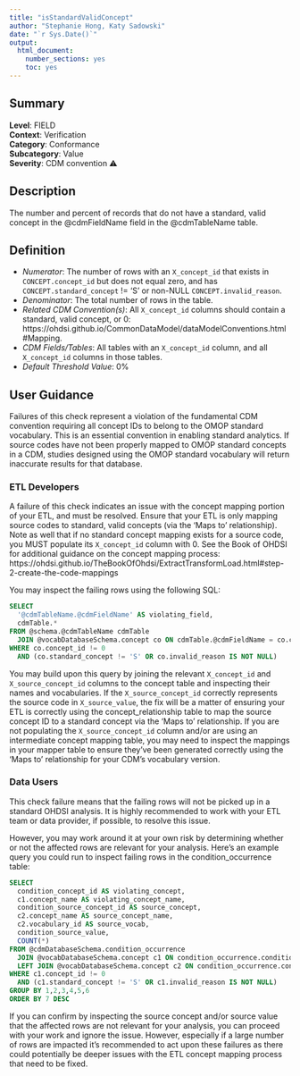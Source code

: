 ```yaml
---
title: "isStandardValidConcept"
author: "Stephanie Hong, Katy Sadowski"
date: "`r Sys.Date()`"
output:
  html_document:
    number_sections: yes
    toc: yes
---
```


## Summary

**Level**: FIELD\
**Context**: Verification\
**Category**: Conformance\
**Subcategory**: Value\
**Severity**: CDM convention &#x26A0;\


## Description
The number and percent of records that do not have a standard, valid concept in the @cdmFieldName field in the @cdmTableName table. 


## Definition

- *Numerator*: The number of rows with an `X_concept_id` that exists in `CONCEPT.concept_id` but does not equal zero, and has `CONCEPT.standard_concept` != ‘S’ or non-NULL `CONCEPT.invalid_reason`. 
- *Denominator*: The total number of rows in the table. 
- *Related CDM Convention(s)*: All `X_concept_id` columns should contain a standard, valid concept, or 0: https://ohdsi.github.io/CommonDataModel/dataModelConventions.html#Mapping. 
- *CDM Fields/Tables*: All tables with an `X_concept_id` column, and all `X_concept_id` columns in those tables. 
- *Default Threshold Value*: 0%


## User Guidance
Failures of this check represent a violation of the fundamental CDM convention requiring all concept IDs to belong to the OMOP standard vocabulary.  This is an essential convention in enabling standard analytics.  If source codes have not been properly mapped to OMOP standard concepts in a CDM, studies designed using the OMOP standard vocabulary will return inaccurate results for that database. 

### ETL Developers

A failure of this check indicates an issue with the concept mapping portion of your ETL, and must be resolved.  Ensure that your ETL is only mapping source codes to standard, valid concepts (via the ‘Maps to’ relationship).  Note as well that if no standard concept mapping exists for a source code, you MUST populate its `X_concept_id` column with 0.  See the Book of OHDSI for additional guidance on the concept mapping process: https://ohdsi.github.io/TheBookOfOhdsi/ExtractTransformLoad.html#step-2-create-the-code-mappings  

You may inspect the failing rows using the following SQL: 

```sql
SELECT  
  '@cdmTableName.@cdmFieldName' AS violating_field,  
  cdmTable.*  
FROM @schema.@cdmTableName cdmTable 
  JOIN @vocabDatabaseSchema.concept co ON cdmTable.@cdmFieldName = co.concept_id 
WHERE co.concept_id != 0  
  AND (co.standard_concept != 'S' OR co.invalid_reason IS NOT NULL) 
```

You may build upon this query by joining the relevant `X_concept_id` and `X_source_concept_id` columns to the concept table and inspecting their names and vocabularies.  If the `X_source_concept_id` correctly represents the source code in `X_source_value`, the fix will be a matter of ensuring your ETL is correctly using the concept_relationship table to map the source concept ID to a standard concept via the ‘Maps to’ relationship.  If you are not populating the `X_source_concept_id` column and/or are using an intermediate concept mapping table, you may need to inspect the mappings in your mapper table to ensure they’ve been generated correctly using the ‘Maps to’ relationship for your CDM’s vocabulary version. 

### Data Users
This check failure means that the failing rows will not be picked up in a standard OHDSI analysis. It is highly recommended to work with your ETL team or data provider, if possible, to resolve this issue. 

However, you may work around it at your own risk by determining whether or not the affected rows are relevant for your analysis.  Here’s an example query you could run to inspect failing rows in the condition_occurrence table: 

```sql
SELECT  
  condition_concept_id AS violating_concept, 
  c1.concept_name AS violating_concept_name, 
  condition_source_concept_id AS source_concept, 
  c2.concept_name AS source_concept_name, 
  c2.vocabulary_id AS source_vocab, 
  condition_source_value, 
  COUNT(*) 
FROM @cdmDatabaseSchema.condition_occurrence 
  JOIN @vocabDatabaseSchema.concept c1 ON condition_occurrence.condition_concept_id = c1.concept_id 
  LEFT JOIN @vocabDatabaseSchema.concept c2 ON condition_occurrence.condition_source_concept_id = c2.concept_id 
WHERE c1.concept_id != 0  
  AND (c1.standard_concept != 'S' OR c1.invalid_reason IS NOT NULL) 
GROUP BY 1,2,3,4,5,6 
ORDER BY 7 DESC 
```

If you can confirm by inspecting the source concept and/or source value that the affected rows are not relevant for your analysis, you can proceed with your work and ignore the issue.  However, especially if a large number of rows are impacted it’s recommended to act upon these failures as there could potentially be deeper issues with the ETL concept mapping process that need to be fixed. 
